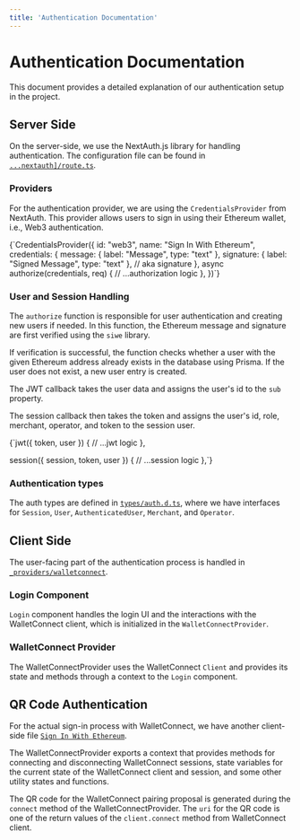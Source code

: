 ```yaml
---
title: 'Authentication Documentation'
---
```



# Authentication Documentation

This document provides a detailed explanation of our authentication setup in the project. 

## Server Side

On the server-side, we use the NextAuth.js library for handling authentication. The configuration file can be found in [`...nextauth]/route.ts`](../path/to/your/route.ts).

### Providers

For the authentication provider, we are using the `CredentialsProvider` from NextAuth. This provider allows users to sign in using their Ethereum wallet, i.e., Web3 authentication.

<CodeBlock>
{`CredentialsProvider({
  id: "web3",
  name: "Sign In With Ethereum",
  credentials: {
    message: { label: "Message", type: "text" },
    signature: { label: "Signed Message", type: "text" }, // aka signature
  },
  async authorize(credentials, req) {
    // ...authorization logic
  },
})`}
</CodeBlock>

### User and Session Handling

The `authorize` function is responsible for user authentication and creating new users if needed. In this function, the Ethereum message and signature are first verified using the `siwe` library. 

If verification is successful, the function checks whether a user with the given Ethereum address already exists in the database using Prisma. If the user does not exist, a new user entry is created. 

The JWT callback takes the user data and assigns the user's id to the `sub` property. 

The session callback then takes the token and assigns the user's id, role, merchant, operator, and token to the session user. 

<CodeBlock>
{`jwt({ token, user }) {
  // ...jwt logic
},

session({ session, token, user }) {
  // ...session logic
},`}
</CodeBlock>

### Authentication types

The auth types are defined in [`types/auth.d.ts`](types/auth.d.ts), where we have interfaces for `Session`, `User`, `AuthenticatedUser`, `Merchant`, and `Operator`.

## Client Side

The user-facing part of the authentication process is handled in [`_providers/walletconnect`](app/_providers/walletconnect/*).

### Login Component

`Login` component handles the login UI and the interactions with the WalletConnect client, which is initialized in the `WalletConnectProvider`. 

### WalletConnect Provider

The WalletConnectProvider uses the WalletConnect `Client` and provides its state and methods through a context to the `Login` component.

## QR Code Authentication

For the actual sign-in process with WalletConnect, we have another client-side file [`Sign In With Ethereum`](app/components/home/siwe.tsx).

The WalletConnectProvider exports a context that provides methods for connecting and disconnecting WalletConnect sessions, state variables for the current state of the WalletConnect client and session, and some other utility states and functions.

The QR code for the WalletConnect pairing proposal is generated during the `connect` method of the WalletConnectProvider. The `uri` for the QR code is one of the return values of the `client.connect` method from WalletConnect client.
